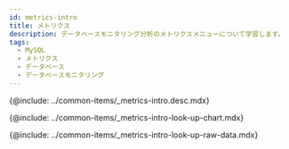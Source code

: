 ```yaml
---
id: metrics-intro
title: メトリクス
description: データベースモニタリング分析のメトリクスメニューについて学習します。
tags:
  - MySQL
  - メトリクス
  - データベース
  - データベースモニタリング
---
```



<Note product='MySQL' link='../mysql-v1/metrics-intro' />

<!-- 概要 -->

{@include: ../common-items/_metrics-intro.desc.mdx}

<IntroExam category='db_mysql_counter'/>

<ProdImg img='metrics-example-00.png' desc=''/>

<!-- メトリクスチャートを照会する-->

{@include: ../common-items/_metrics-intro-look-up-chart.mdx}  

<LookupchartDesc metric='Active sessions' category='db_mysql_counter' />

<!-- メトリクスRaw Dataを照会する-->

{@include: ../common-items/_metrics-intro-look-up-raw-data.mdx}  
